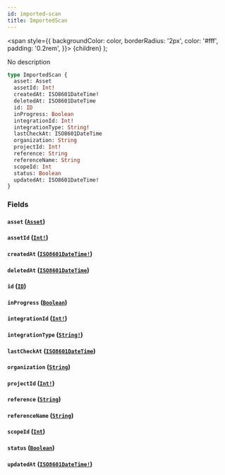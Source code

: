 ```yaml
---
id: imported-scan
title: ImportedScan
---
```


<span
style={{
      backgroundColor: color,
      borderRadius: '2px',
      color: '#fff',
      padding: '0.2rem',
    }}>
{children}
</span>
);

No description

```graphql
type ImportedScan {
  asset: Asset
  assetId: Int!
  createdAt: ISO8601DateTime!
  deletedAt: ISO8601DateTime
  id: ID
  inProgress: Boolean
  integrationId: Int!
  integrationType: String!
  lastCheckAt: ISO8601DateTime
  organization: String
  projectId: Int!
  reference: String
  referenceName: String
  scopeId: Int
  status: Boolean
  updatedAt: ISO8601DateTime!
}
```

### Fields

#### `asset` ([`Asset`](/api/objects/asset))

#### `assetId` ([`Int!`](/api/scalars/int))

#### `createdAt` ([`ISO8601DateTime!`](/api/scalars/iso-8601-date-time))

#### `deletedAt` ([`ISO8601DateTime`](/api/scalars/iso-8601-date-time))

#### `id` ([`ID`](/api/scalars/id))

#### `inProgress` ([`Boolean`](/api/scalars/boolean))

#### `integrationId` ([`Int!`](/api/scalars/int))

#### `integrationType` ([`String!`](/api/scalars/string))

#### `lastCheckAt` ([`ISO8601DateTime`](/api/scalars/iso-8601-date-time))

#### `organization` ([`String`](/api/scalars/string))

#### `projectId` ([`Int!`](/api/scalars/int))

#### `reference` ([`String`](/api/scalars/string))

#### `referenceName` ([`String`](/api/scalars/string))

#### `scopeId` ([`Int`](/api/scalars/int))

#### `status` ([`Boolean`](/api/scalars/boolean))

#### `updatedAt` ([`ISO8601DateTime!`](/api/scalars/iso-8601-date-time))
